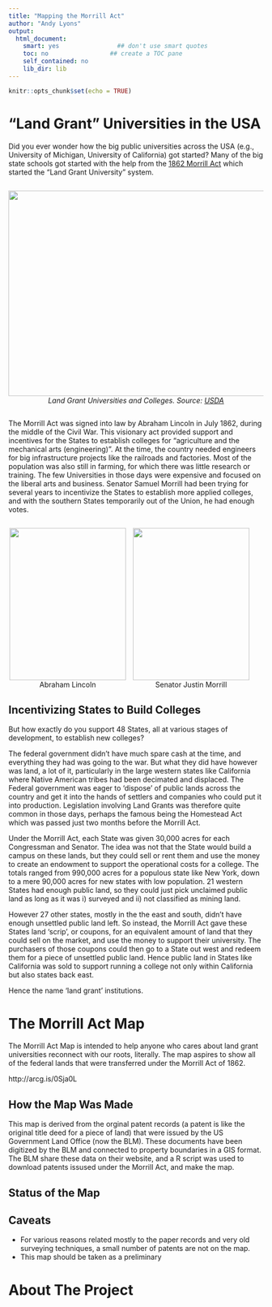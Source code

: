 ```yaml
---
title: "Mapping the Morrill Act"
author: "Andy Lyons"
output:
  html_document:
    smart: yes                ## don't use smart quotes
    toc: no                 ## create a TOC pane
    self_contained: no
    lib_dir: lib
---
```


```r
knitr::opts_chunk$set(echo = TRUE)
```

# "Land Grant" Universities in the USA

Did you ever wonder how the big public universities across the USA (e.g., University of Michigan, University of California) got started? Many of the big state schools got started with the help from the [1862 Morrill Act](https://en.wikipedia.org/wiki/Morrill_Land-Grant_Acts) which started the "Land Grant University" system.

<p style="margin:2em 0; text-align:center;"><img src="images/usda-land-grant-colleges-map-2019-03-18_800x540.png" style="width:600px; height:405px;"/><br><span style="font-style:italic;">Land Grant Universities and Colleges. Source: <a href="https://nifa.usda.gov/resource/land-grant-colleges-and-universities-map
">USDA</a></span></p>

The Morrill Act was signed into law by Abraham Lincoln in July 1862, during the middle of the Civil War. This visionary act provided support and incentives for the States to establish colleges for "agriculture and the mechanical arts (engineering)". At the time, the country needed engineers for big infrastructure projects like the railroads and factories. Most of the population was also still in farming, for which there was little research or training. The few Universities in those days were expensive and focused on the liberal arts and business. Senator Samuel Morrill had been trying for several years to incentivize the States to establish more applied colleges, and with the southern States temporarily out of the Union, he had enough votes.

<div style="width:500px; margin:2em auto;">
<div style="text-align:center; display:inline-block; margin-right:10px;"><img src="images/lincoln_230x300.jpg" style="width:230px; height:300px;"/><br/>Abraham Lincoln</div>
<div style="text-align:center; display:inline-block;"><img src="images/justin-smith-morrill_230x300.jpg" style="width:230px; height:300px;"/><br/>Senator Justin Morrill</div>
</div>


## Incentivizing States to Build Colleges

But how exactly do you support 48 States, all at various stages of development, to establish new colleges?

The federal government didn't have much spare cash at the time, and everything they had was going to the war. But what they did have however was land, a lot of it, particularly in the large western states like California where Native American tribes had been decimated and displaced. The Federal government was eager to 'dispose' of public lands across the country and get it into the hands of settlers and companies who could put it into production. Legislation involving Land Grants was therefore quite common in those days, perhaps the famous being the Homestead Act which was passed just two months before the Morrill Act.

Under the Morrill Act, each State was given 30,000 acres for each Congressman and Senator. The idea was not that the State would build a campus on these lands, but they could sell or rent them and use the money to create an endowment to support the operational costs for a college. The totals ranged from 990,000 acres for a populous state like New York, down to a mere 90,000 acres for new states with low population. 21 western States had enough public land, so they could just pick unclaimed public land as long as it was i) surveyed and ii) not classified as mining land. 

However 27 other states, mostly in the the east and south, didn't have enough unsettled public land left. So instead, the Morrill Act gave these States land 'scrip', or coupons, for an equivalent amount of land that they could sell on the market, and use the money to support their university. The purchasers of those coupons could then go to a State out west and redeem them for a piece of unsettled public land. Hence public land in States like California was sold to support running a college not only within California but also states back east. 

Hence the name 'land grant' institutions.

# The Morrill Act Map

The Morrill Act Map is intended to help anyone who cares about land grant universities reconnect with our roots, literally. The map aspires to show all of the federal lands that were transferred under the Morrill Act of 1862. 

http://arcg.is/0Sja0L 

## How the Map Was Made

This map is derived from the orginal patent records (a patent is like the original title deed for a piece of land) that were issued by the US Government Land Office (now the BLM). These documents have been digitized by the BLM and connected to property boundaries in a GIS format. The BLM share these data on their website, and a R script was used to download patents issused under the Morrill Act, and make the map.

## Status of the Map

## Caveats
- For various reasons related mostly to the paper records and very old surveying techniques, a small number of patents are not on the map. 
- This map should be taken as a preliminary



# About The Project



